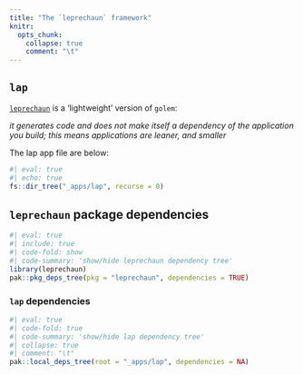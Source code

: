```yaml
---
title: "The `leprechaun` framework"
knitr:
  opts_chunk: 
    collapse: true
    comment: "\t"
---
```



## `lap`

[`leprechaun`](https://leprechaun.opifex.org/#/) is a 'lightweight' version of `golem`:

*it generates code and does not make itself a dependency of the application you build; this means applications are leaner, and smaller*

The lap app file are below: 

```r
#| eval: true
#| echo: true  
fs::dir_tree("_apps/lap", recurse = 0)
```

## `leprechaun` package dependencies 

```r
#| eval: true 
#| include: true
#| code-fold: show 
#| code-summary: 'show/hide leprechaun dependency tree'
library(leprechaun)
pak::pkg_deps_tree(pkg = "leprechaun", dependencies = TRUE)
```

### `lap` dependencies 

```r
#| eval: true
#| code-fold: true 
#| code-summary: 'show/hide lap dependency tree'
#| collapse: true 
#| comment: "\t"
pak::local_deps_tree(root = "_apps/lap", dependencies = NA)
```